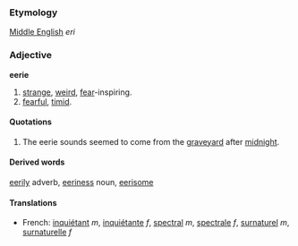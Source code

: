 ===Etymology===
[[Middle English]] ''eri''

===Adjective===
'''eerie'''
# [[strange]], [[weird]], [[fear]]-inspiring.
# [[fearful]], [[timid]].

====Quotations====
#The eerie sounds seemed to come from the [[graveyard]] after [[midnight]].

====Derived words====
[[eerily]] adverb, [[eeriness]] noun, [[eerisome]]

====Translations====
*French: [[inquiétant]] ''m'', [[inquiétante]] ''f'', [[spectral]] ''m'', [[spectrale]] ''f'', [[surnaturel]] ''m'', [[surnaturelle]] ''f''